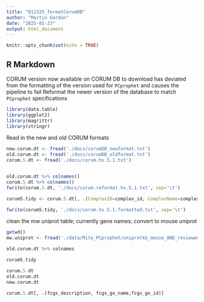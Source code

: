 ```yaml
---
title: "012325_formatCorumDB"
author: "Martin Gordon"
date: "2025-01-23"
output: html_document
---
```


```r
knitr::opts_chunk$set(echo = TRUE)
```

## R Markdown

CORUM version now available on CORUM DB to download has deviated from the formatting of the version used for `PCprophet` and causes the pipeline to fail
Reformat the newer version of the database to match `PCprophet` specifications

```r
library(data.table)
library(ggplot2)
library(magrittr)
library(stringr)
```

Read in the new and old CORUM formats

```r
new.corum.dt <- fread('./docs/corumDB_newformat.txt')
old.corum.dt <- fread('./docs/corumDB_oldformat.txt')
corum.5.dt <- fread('./docs/corum.hs.5.1.txt')


old.corum.dt %>% colnames()
corum.5.dt %>% colnames()
fwrite(corum.5.dt, './docs/corum.reformat.hs.5.1.txt', sep='\t')

corum5.tidy <- corum.5.dt[, .(ComplexID=complex_id, ComplexName=complex_name, `subunits(Gene name)`=subunits_gene_name, `subunits(UniProt IDs)`=subunits_uniprot_id, `GO ID`=functions_go_id, `GO description`=functions_go_name)]

fwrite(corum5.tidy, './docs/corum.hs.5.1.formatted.txt', sep='\t')
```

clean the mw uniprot table; currently gene names; convert to mouse uniprot

```r
getwd()
mw.uniprot <- fread('./data/Mito_PCprophet/uniprotkb_mouse_AND_reviewed_true_AND_m_2025_03_07.txt')
```


```r
old.corum.dt %>% colnames

corum5.tidy

corum.5.dt
old.corum.dt
new.corum.dt
```

```r
corum.5.dt[, .(fcgs_description, fcgs_go_name,fcgs_go_id)]
```

